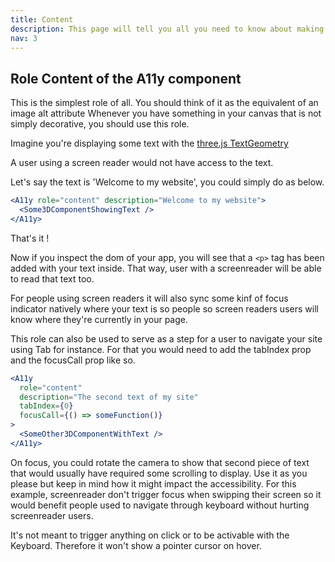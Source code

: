 ```yaml
---
title: Content
description: This page will tell you all you need to know about making your content accessible in your react-three-fiber app with @react-three-a11y
nav: 3
---
```


## Role Content of the A11y component

This is the simplest role of all.
You should think of it as the equivalent of an image alt attribute
Whenever you have something in your canvas that is not simply decorative, you should use this role.

Imagine you're displaying some text with the [three.js TextGeometry](https://threejs.org/docs/#api/en/geometries/TextGeometry)

A user using a screen reader would not have access to the text.

Let's say the text is 'Welcome to my website', you could simply do as below.

```jsx
<A11y role="content" description="Welcome to my website">
  <Some3DComponentShowingText />
</A11y>
```

That's it !

Now if you inspect the dom of your app, you will see that a `<p>` tag has been added with your text inside.
That way, user with a screenreader will be able to read that text too.

<Hint>
  For people using screen readers it will also sync some kinf of focus indicator natively where your
  text is so people so screen readers users will know where they're currently in your page.
</Hint>

This role can also be used to serve as a step for a user to navigate your site using Tab for instance.
For that you would need to add the tabIndex prop and the focusCall prop like so.

```jsx
<A11y
  role="content"
  description="The second text of my site"
  tabIndex={0}
  focusCall={() => someFunction()}
>
  <SomeOther3DComponentWithText />
</A11y>
```

On focus, you could rotate the camera to show that second piece of text that would usually have required some scrolling to display.
Use it as you please but keep in mind how it might impact the accessibility.
For this example, screenreader don't trigger focus when swipping their screen so it would benefit people used to navigate through keyboard without hurting screenreader users.

It's not meant to trigger anything on click or to be activable with the Keyboard. Therefore it won't show a pointer cursor on hover.
